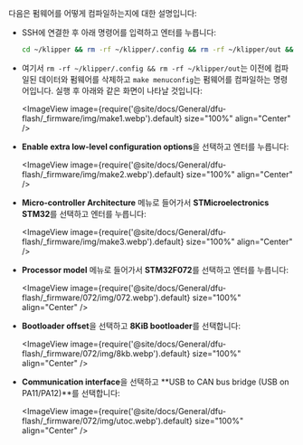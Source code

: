 다음은 펌웨어를 어떻게 컴파일하는지에 대한 설명입니다:

* SSH에 연결한 후 아래 명령어를 입력하고 엔터를 누릅니다:

    ```bash
    cd ~/klipper && rm -rf ~/klipper/.config && rm -rf ~/klipper/out && make menuconfig
    ```

* 여기서 `rm -rf ~/klipper/.config && rm -rf ~/klipper/out`는 이전에 컴파일된 데이터와 펌웨어를 삭제하고 `make menuconfig`는 펌웨어를 컴파일하는 명령어입니다. 실행 후 아래와 같은 화면이 나타날 것입니다:

    <ImageView image={require('@site/docs/General/dfu-flash/_firmware/img/make1.webp').default} size="100%" align="Center" />

* **Enable extra low-level configuration options**을 선택하고 엔터를 누릅니다:

    <ImageView image={require('@site/docs/General/dfu-flash/_firmware/img/make2.webp').default} size="100%" align="Center" />

* **Micro-controller Architecture** 메뉴로 들어가서 **STMicroelectronics STM32**를 선택하고 엔터를 누릅니다:

    <ImageView image={require('@site/docs/General/dfu-flash/_firmware/img/make3.webp').default} size="100%" align="Center" />

* **Processor model** 메뉴로 들어가서 **STM32F072**를 선택하고 엔터를 누릅니다:

    <ImageView image={require('@site/docs/General/dfu-flash/_firmware/072/img/072.webp').default} size="100%" align="Center" />

* **Bootloader offset**을 선택하고 **8KiB bootloader**를 선택합니다:

    <ImageView image={require('@site/docs/General/dfu-flash/_firmware/072/img/8kb.webp').default} size="100%" align="Center" />

* **Communication interface**을 선택하고 **USB to CAN bus bridge (USB on PA11/PA12)**를 선택합니다:

    <ImageView image={require('@site/docs/General/dfu-flash/_firmware/072/img/utoc.webp').default} size="100%" align="Center" />